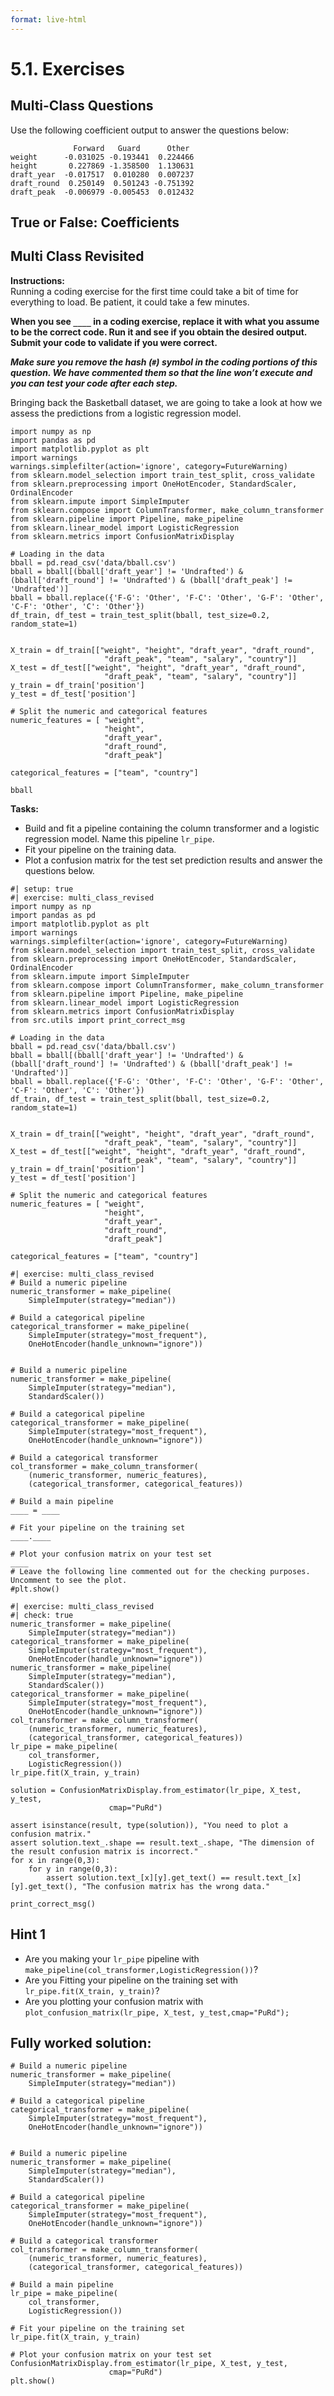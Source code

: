```yaml
---
format: live-html
---
```


<script src='../../src/quiz.js'></script>

# 5.1. Exercises

## Multi-Class Questions

Use the following coefficient output to answer the questions below: 

```out
              Forward   Guard      Other
weight      -0.031025 -0.193441  0.224466
height       0.227869 -1.358500  1.130631
draft_year  -0.017517  0.010280  0.007237
draft_round  0.250149  0.501243 -0.751392
draft_peak  -0.006979 -0.005453  0.012432

```

<div id='mcq1'></div>
<script>
    generateQuiz(
        'mcq1',
        'Question 1',
        'For which feature does increasing its value always push the prediction away from the <code>Other</code> class??',
        {
        '<code>weight</code>': 'Try looking at the <code>Other</code> column.',
        '<code>height</code>': 'Try looking at the <code>Other</code> column.',
        '<code>draft_year</code>': 'Try looking at the <code>Other</code> column.',
        '<code>draft_round</code>': '',
        '<code>draft_peak</code>': 'Try looking at the <code>Other</code> column.',
        },
        '<code>draft_round</code>',
    );
</script>

## True or False: Coefficients

<div id='mcq2'></div>
<script>
    generateQuiz(
        'mcq2',
        'Question 1',
        'Decision trees use coefficients for multi-class problems.',
        {
        'True': 'I think you might be confusing decision trees with SVMs and Linear models...',
        'False': 'Cool!',
        },
        'False',
    );
</script>

## Multi Class Revisited

**Instructions:**    
Running a coding exercise for the first time could take a bit of time for everything to load.  Be patient, it could take a few minutes. 

**When you see `____` in a coding exercise, replace it with what you assume to be the correct code.  Run it and see if you obtain the desired output.  Submit your code to validate if you were correct.**

_**Make sure you remove the hash (`#`) symbol in the coding portions of this question.  We have commented them so that the line won't execute and you can test your code after each step.**_

Bringing back the Basketball dataset, we are going to take a look at how we assess the predictions from a logistic regression model. 

```pyodide
import numpy as np
import pandas as pd
import matplotlib.pyplot as plt
import warnings
warnings.simplefilter(action='ignore', category=FutureWarning)
from sklearn.model_selection import train_test_split, cross_validate
from sklearn.preprocessing import OneHotEncoder, StandardScaler, OrdinalEncoder
from sklearn.impute import SimpleImputer
from sklearn.compose import ColumnTransformer, make_column_transformer
from sklearn.pipeline import Pipeline, make_pipeline
from sklearn.linear_model import LogisticRegression
from sklearn.metrics import ConfusionMatrixDisplay

# Loading in the data
bball = pd.read_csv('data/bball.csv')
bball = bball[(bball['draft_year'] != 'Undrafted') & (bball['draft_round'] != 'Undrafted') & (bball['draft_peak'] != 'Undrafted')]
bball = bball.replace({'F-G': 'Other', 'F-C': 'Other', 'G-F': 'Other', 'C-F': 'Other', 'C': 'Other'})
df_train, df_test = train_test_split(bball, test_size=0.2, random_state=1)


X_train = df_train[["weight", "height", "draft_year", "draft_round",
                     "draft_peak", "team", "salary", "country"]]
X_test = df_test[["weight", "height", "draft_year", "draft_round",
                     "draft_peak", "team", "salary", "country"]]
y_train = df_train['position']
y_test = df_test['position']

# Split the numeric and categorical features 
numeric_features = [ "weight",
                     "height",
                     "draft_year",
                     "draft_round",
                     "draft_peak"]

categorical_features = ["team", "country"]

bball
```

**Tasks:**

- Build and fit a pipeline containing the column transformer and a logistic regression model. Name this pipeline `lr_pipe`.
- Fit your pipeline on the training data.
- Plot a confusion matrix for the test set prediction results and answer the questions below. 

```pyodide
#| setup: true
#| exercise: multi_class_revised
import numpy as np
import pandas as pd
import matplotlib.pyplot as plt
import warnings
warnings.simplefilter(action='ignore', category=FutureWarning)
from sklearn.model_selection import train_test_split, cross_validate
from sklearn.preprocessing import OneHotEncoder, StandardScaler, OrdinalEncoder
from sklearn.impute import SimpleImputer
from sklearn.compose import ColumnTransformer, make_column_transformer
from sklearn.pipeline import Pipeline, make_pipeline
from sklearn.linear_model import LogisticRegression
from sklearn.metrics import ConfusionMatrixDisplay
from src.utils import print_correct_msg

# Loading in the data
bball = pd.read_csv('data/bball.csv')
bball = bball[(bball['draft_year'] != 'Undrafted') & (bball['draft_round'] != 'Undrafted') & (bball['draft_peak'] != 'Undrafted')]
bball = bball.replace({'F-G': 'Other', 'F-C': 'Other', 'G-F': 'Other', 'C-F': 'Other', 'C': 'Other'})
df_train, df_test = train_test_split(bball, test_size=0.2, random_state=1)


X_train = df_train[["weight", "height", "draft_year", "draft_round",
                     "draft_peak", "team", "salary", "country"]]
X_test = df_test[["weight", "height", "draft_year", "draft_round",
                     "draft_peak", "team", "salary", "country"]]
y_train = df_train['position']
y_test = df_test['position']

# Split the numeric and categorical features 
numeric_features = [ "weight",
                     "height",
                     "draft_year",
                     "draft_round",
                     "draft_peak"]

categorical_features = ["team", "country"]
```


```pyodide
#| exercise: multi_class_revised
# Build a numeric pipeline
numeric_transformer = make_pipeline(
    SimpleImputer(strategy="median"))

# Build a categorical pipeline
categorical_transformer = make_pipeline(
    SimpleImputer(strategy="most_frequent"),
    OneHotEncoder(handle_unknown="ignore"))


# Build a numeric pipeline
numeric_transformer = make_pipeline(
    SimpleImputer(strategy="median"),
    StandardScaler())

# Build a categorical pipeline
categorical_transformer = make_pipeline(
    SimpleImputer(strategy="most_frequent"),
    OneHotEncoder(handle_unknown="ignore"))

# Build a categorical transformer
col_transformer = make_column_transformer(
    (numeric_transformer, numeric_features),
    (categorical_transformer, categorical_features))

# Build a main pipeline
____ = ____

# Fit your pipeline on the training set
____.____

# Plot your confusion matrix on your test set 
____
# Leave the following line commented out for the checking purposes. Uncomment to see the plot.
#plt.show()
```

```pyodide
#| exercise: multi_class_revised
#| check: true
numeric_transformer = make_pipeline(
    SimpleImputer(strategy="median"))
categorical_transformer = make_pipeline(
    SimpleImputer(strategy="most_frequent"),
    OneHotEncoder(handle_unknown="ignore"))
numeric_transformer = make_pipeline(
    SimpleImputer(strategy="median"),
    StandardScaler())
categorical_transformer = make_pipeline(
    SimpleImputer(strategy="most_frequent"),
    OneHotEncoder(handle_unknown="ignore"))
col_transformer = make_column_transformer(
    (numeric_transformer, numeric_features),
    (categorical_transformer, categorical_features))
lr_pipe = make_pipeline(
    col_transformer,
    LogisticRegression())
lr_pipe.fit(X_train, y_train)

solution = ConfusionMatrixDisplay.from_estimator(lr_pipe, X_test, y_test,
                      cmap="PuRd")

assert isinstance(result, type(solution)), "You need to plot a confusion matrix."
assert solution.text_.shape == result.text_.shape, "The dimension of the result confusion matrix is incorrect."
for x in range(0,3):
    for y in range(0,3):
        assert solution.text_[x][y].get_text() == result.text_[x][y].get_text(), "The confusion matrix has the wrong data."

print_correct_msg()
```

:::: { .hint exercise="multi_class_revised"}
::: { .callout-note collapse="false"}

## Hint 1

- Are you making your `lr_pipe` pipeline with `make_pipeline(col_transformer,LogisticRegression())`?
- Are you Fitting your pipeline on the training set with `lr_pipe.fit(X_train, y_train)`?
- Are you plotting your confusion matrix with `plot_confusion_matrix(lr_pipe, X_test, y_test,cmap="PuRd");`

:::
::::

:::: { .solution exercise="multi_class_revised" }
::: { .callout-tip collapse="false"}

## Fully worked solution:

```pyodide
# Build a numeric pipeline
numeric_transformer = make_pipeline(
    SimpleImputer(strategy="median"))

# Build a categorical pipeline
categorical_transformer = make_pipeline(
    SimpleImputer(strategy="most_frequent"),
    OneHotEncoder(handle_unknown="ignore"))


# Build a numeric pipeline
numeric_transformer = make_pipeline(
    SimpleImputer(strategy="median"),
    StandardScaler())

# Build a categorical pipeline
categorical_transformer = make_pipeline(
    SimpleImputer(strategy="most_frequent"),
    OneHotEncoder(handle_unknown="ignore"))

# Build a categorical transformer
col_transformer = make_column_transformer(
    (numeric_transformer, numeric_features),
    (categorical_transformer, categorical_features))

# Build a main pipeline
lr_pipe = make_pipeline(
    col_transformer,
    LogisticRegression())

# Fit your pipeline on the training set
lr_pipe.fit(X_train, y_train)

# Plot your confusion matrix on your test set 
ConfusionMatrixDisplay.from_estimator(lr_pipe, X_test, y_test,
                      cmap="PuRd")
plt.show()
```

:::
::::


<br>

<div id='mcq3'></div>
<script>
    generateQuiz(
        'mcq3',
        'Question 1',
        'Calculate the recall if <code>Other</code> is considered the positive label?',
        {
        '11/19': 'You are doing TP/ (TP+FP)',
        '8/19': 'This is FP/ (TP+FP)',
        '11/74': 'This is TP / (TP + TN + FP + FN)',
        '11/18': '',
        },
        '11/18',
    );
</script>

<div id='mcq4'></div>
<script>
    generateQuiz(
        'mcq4',
        'Question 2',
        'If <code>F</code> (forward) is the positive class, how many examples in the dataset are negative (true negative values)?',
        {
        '50': '',
        '32': 'This is the number of examples labeled <code>G</code>.',
        '18': 'This is the number of examples labeled <code>Other</code>.',
        '25': 'This is the total number of incorrect predictions not negative classes.',
        },
        '50',
    );
</script>
